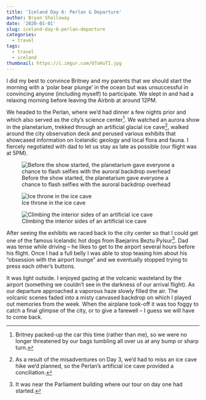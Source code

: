 ```yaml
---
title: 'Iceland Day 6: Perlan & Departure'
author: Bryan Shalloway
date: '2020-01-01'
slug: iceland-day-6-perlan-departure
categories:
  - travel
tags:
  - travel
  - iceland
thumbnail: https://i.imgur.com/U7aHuTI.jpg
---
```


I did my best to convince Britney and my parents that we should start the morning with a 'polar bear plunge' in the ocean but was unsuccessful in convincing anyone (including myself) to participate. We slept in and had a relaxing morning before leaving the Airbnb at around 12PM. 

We headed to the Perlan, where we’d had dinner a few nights prior and which also served as the city's science center^[Britney packed-up the car this time (rather than me), so we were no longer threatened by our bags tumbling all over us at any bump or sharp turn.]. We watched an aurora show in the planetarium, trekked through an artificial glacial ice cave^[As a result of the misadventures on Day 3, we’d had to miss an ice cave hike we’d planned, so the Perlan’s artificial ice cave provided a conciliation.], walked around the city observation deck and perused various exhibits that showcased information on Icelandic geology and local flora and fauna. I fiercely negotiated with dad to let us stay as late as possible (our flight was at 5PM).

![Before the show started, the planetarium gave everyone a chance to flash selfies with the auroral backdrop overhead](https://i.imgur.com/U7aHuTI.jpg)

![Ice throne in the ice cave](https://i.imgur.com/YcrIT62.jpg)

![Climbing the interior sides of an artificial ice cave](https://i.imgur.com/zUDm4Bc.jpg)

After seeing the exhibits we raced back to the city center so that I could get one of the famous Icelandic hot dogs from Baejarins Beztu Pylsur^[It was near the Parliament building where our tour on day one had started.]. Dad was tense while driving – he likes to get to the airport several hours before his flight. Once I had a full belly I was able to stop teasing him about his “obsession with the airport lounge” and we eventually stopped trying to press each other’s buttons. 

It was light outside. I enjoyed gazing at the volcanic wasteland by the airport (something we couldn’t see in the darkness of our arrival flight). As our departure approached a vaporous haze slowly filled the air. The volcanic scenes faded into a misty canvased backdrop on which I played out memories from the week. When the airplane took-off it was too foggy to catch a final glimpse of the city, or to give a farewell -- I guess we will have to come back.
